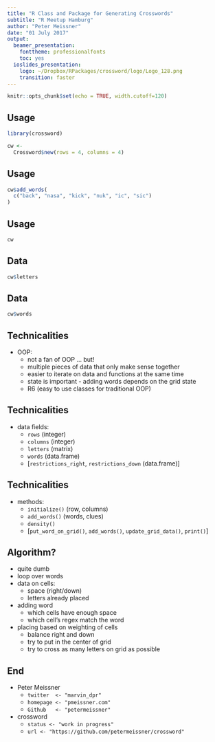 ```yaml
---
title: "R Class and Package for Generating Crosswords"
subtitle: "R Meetup Hamburg"
author: "Peter Meissner"
date: "01 July 2017"
output: 
  beamer_presentation: 
    fonttheme: professionalfonts
    toc: yes
  ioslides_presentation: 
    logo: ~/Dropbox/RPackages/crossword/logo/Logo_128.png
    transition: faster
---
```


```r
knitr::opts_chunk$set(echo = TRUE, width.cutoff=120)
```


## Usage

```r
library(crossword)

cw <- 
  Crossword$new(rows = 4, columns = 4)
```

## Usage

```r
cw$add_words(
  c("back", "nasa", "kick", "nuk", "ic", "sic")
)
```


## Usage 

```r
cw
```



## Data

```r
cw$letters
```

## Data

```r
cw$words
```


## Technicalities

- OOP:
    * not a fan of OOP ... but!
    * multiple pieces of data that only make sense together
    * easier to iterate on data and functions at the same time
    * state is important - adding words depends on the grid state
    * R6 (easy to use classes for traditional OOP)

## Technicalities

- data fields: 
    * `rows` (integer)
    * `columns` (integer)
    * `letters` (matrix)
    * `words` (data.frame)
    * [`restrictions_right`, `restrictions_down` (data.frame)]
    
## Technicalities

- methods: 
    * `initialize()` (row, columns)
    * `add_words()` (words, clues)
    * `density()` 
    * [`put_word_on_grid()`, `add_words()`, `update_grid_data()`, `print()`]


## Algorithm?

- quite dumb 
- loop over words
- data on cells: 
    * space (right/down)
    * letters already placed
- adding word
    * which cells have enough space
    * which cell's regex match the word
- placing based on weighting of cells 
    * balance right and down
    * try to put in the center of grid
    * try to cross as many letters on grid as possible




## End

- Peter Meissner
    * `twitter  <- "marvin_dpr"`
    * `homepage <- "pmeissner.com"`
    *  `Github   <- "petermeissner"`
    
    

- crossword
    * `status <- "work in progress"` 
    * `url <- "https://github.com/petermeissner/crossword"`



